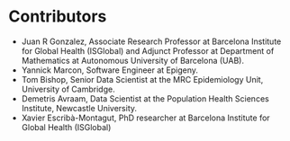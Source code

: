 # Contributors

- Juan R Gonzalez, Associate Research Professor at Barcelona Institute for Global Health (ISGlobal) and Adjunct Professor at Department of Mathematics at Autonomous University of Barcelona (UAB).
- Yannick Marcon, Software Engineer at Epigeny.
- Tom Bishop, Senior Data Scientist at the MRC Epidemiology Unit, University of Cambridge.
- Demetris Avraam, Data Scientist at the Population Health Sciences Institute, Newcastle University.
- Xavier Escribà-Montagut, PhD researcher at Barcelona Institute for Global Health (ISGlobal)
